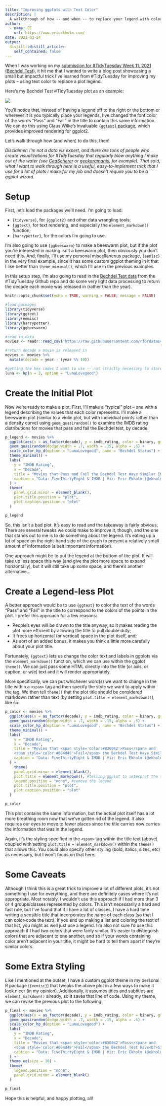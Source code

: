 ---
title: "Improving ggplots with Text Color"
description: |
  A walkthrough of how -- and when -- to replace your legend with colored text
author:
  - name: EE
    url: https://www.ericekholm.com/
date: 2021-03-24
output:
  distill::distill_article:
    self_contained: false
---

When I was working on my [submission for #TidyTuesday Week 11, 2021 (Bechdel Test)](https://github.com/ekholme/TidyTuesday), it hit me that I wanted to write a blog post showcasing a small but impactful trick I've learned from #TidyTuesday for improving my plots -- using text color to replace a plot legend.

Here's my Bechdel Test #TidyTuesday plot as an example:

![](https://github.com/ekholme/TidyTuesday/blob/master/2021%20-%2011%20-%20bechdel%20test/bechdel.png?raw=true)

You'll notice that, instead of having a legend off to the right or the bottom or wherever it is you typically place your legends,  I've changed the font color of the words "Pass" and "Fail" in the title to contain this same information. We can do this using Claus Wilke's invaluable [`{ggtext}` package](https://github.com/wilkelab/ggtext), which provides improved rendering for ggplot2.

Let's walk through how (and when) to do this, then!

*Disclaimer: I'm not a data viz expert, and there are tons of people who create visualizations for #TidyTuesday that regularly blow anything I make out of the water (see [CedScherer](https://twitter.com/CedScherer) or [geokaramanis](https://twitter.com/geokaramanis), for example). That said, what I want to walk through here is a useful, easy-to-implement trick that I use for a lot of plots I make for my job and doesn't require you to be a ggplot wizard.*

# Setup

First, let's load the packages we'll need. I'm going to load:

- `{tidyverse}`, for `{ggplot2}` and other data wrangling tools;
- `{ggtext}`, for text rendering, and especially the `element_markdown()` function;
- `{harrypotter}`, for the colors I'm going to use.

I'm also going to use `{ggbeeswarm}` to make a beeswarm plot, but if the plot you're interested in making isn't a beeswarm plot, then obviously you don't need this. And, finally, I'll use my personal miscellaneous package, `{eemisc}` in the very final example, since it has some custom ggplot theming in it that I like better than `theme_minimal()`, which I'll use in the previous examples.

In this setup step, I'm also going to read in the [Bechdel Test data](https://github.com/rfordatascience/tidytuesday/blob/master/data/2021/2021-03-09/readme.md) from the #TidyTuesday Github repo and do some very light data processing to return the decade each movie was released in (rather than the year).


```{r setup, echo = TRUE, results = "hide", warning = FALSE, message = FALSE}
knitr::opts_chunk$set(echo = TRUE, warning = FALSE, message = FALSE)

#load packages
library(tidyverse)
library(ggtext)
library(eemisc)
library(harrypotter)
library(ggbeeswarm)

#read in data
movies <- readr::read_csv('https://raw.githubusercontent.com/rfordatascience/tidytuesday/master/data/2021/2021-03-09/movies.csv')

#return decade a movie is released in
movies <- movies %>%
  mutate(decade = year - (year %% 10))

#getting the hex codes I want to use -- not strictly necessary to store these; I could just look them up
luna <- hp(n = 2, option = "LunaLovegood")


```


# Create the Initial Plot

Now we're ready to make a plot. First, I'll make a "typical" plot -- one with a legend describing the values that each color represents. I'll make a beeswarm plot (similar to a violin plot, but with individual points rather than a density curve) using `geom_quasirandom()` to examine the IMDB rating distributions for movies that pass and fail the Bechdel test, by decade.

```{r}
p_legend <- movies %>%
  ggplot(aes(x = as_factor(decade), y = imdb_rating, color = binary, group = as_factor(binary))) +
  geom_quasirandom(dodge.width = .7, width = .15, alpha = .6) +
  scale_color_hp_d(option = "LunaLovegood", name = "Bechdel Status") +
  theme_minimal() +
  labs(
    y = "IMDB Rating",
    x = "Decade",
    title = "Movies that Pass and Fail the Bechdel Test Have Similar IMDB Rating\nDistributions",
    caption = "Data: FiveThirtyEight & IMDB | Viz: Eric Ekholm (@ekholm_e)"
  ) +
  theme(
    panel.grid.minor = element_blank(),
    plot.title.position = "plot",
    plot.caption.position = "plot"
  )

p_legend
```


So, this isn't a bad plot. It's easy to read and the takeaway is fairly obvious. There are several tweaks we could make to improve it, though, and the one that stands out to me is to do something about the legend. It's eating up a lot of space on the right-hand side of the graph to present a relatively small amount of information (albeit important information).

One approach might be to put the legend at the bottom of the plot. It will take up less space this way (and give the plot more space to expand horizontally), but it will still take up *some* space, and there's another alternative...

# Create a Legend-less Plot

A better approach would be to use `{ggtext}` to color the text of the words "Pass" and "Fail" in the title to correspond to the colors of the points in the plot. I prefer this approach for a few reasons:

- People's eyes will be drawn to the title anyway, so it makes reading the plot more efficient by allowing the title to pull double duty;
- It frees up horizontal (or vertical) space in the plot itself, and;
- As sort of an added bonus, it makes you think a little more carefully about your plot title.

Fortunately, `{ggtext}` lets us change the color text and labels in ggplots via the `element_markdown()` function, which we can use within the ggplot `theme()`. We can just pass some HTML directly into the title (or axis, or caption, or w/e) text and it will render appropriately.

More specifically, we can put whichever word(s) we want to change in the title within a `<span>` tag and then specify the style we want to apply within the tag. We then tell `theme()` that the plot title should be considered markdown rather than text (by setting `plot.title = element_markdown()`), like so:

```{r}
p_color <- movies %>%
  ggplot(aes(x = as_factor(decade), y = imdb_rating, color = binary, group = as_factor(binary))) +
  geom_quasirandom(dodge.width = .7, width = .15, alpha = .6) +
  scale_color_hp_d(option = "LunaLovegood", name = "Bechdel Status") +
  theme_minimal() +
  labs(
    y = "IMDB Rating",
    x = "Decade",
    title = "Movies that <span style='color:#830042'>Pass</span> and
    <span style='color:#084d49'>Fail</span> the Bechdel Test Have Similar IMDB Rating<br>Distributions",
    caption = "Data: FiveThirtyEight & IMDB | Viz: Eric Ekholm (@ekholm_e)"
  ) +
    theme(
    panel.grid.minor = element_blank(),
    plot.title = element_markdown(), #telling ggplot to interpret the title as markdown
    legend.position = "none", #remove the legend
    plot.title.position = "plot",
    plot.caption.position = "plot"
  )

p_color
```


This plot contains the same information, but the actual plot itself has a lot more breathing room now that we've gotten rid of the legend. It also requires our eyes to move to fewer places since the title carries now carries the information that was in the legend.

Again, it's the styling specified in the `<span>` tag within the title text (above) coupled with setting `plot.title = element_markdown()` within the `theme()` that allows this. You could also specify other styling (bold, italics, sizes, etc) as necessary, but I won't focus on that here.

# Some Caveats

Although I think this is a great trick to improve a lot of different plots, it's not something I use for everything, and there are definitely cases where it's not appropriate. Most notably, I wouldn't use this approach if I had more than 3 or 4 groups/classes represented by colors. This isn't necessarily a hard and fast rule, but I've found that if I have a lot of classes, I have a hard time writing a sensible title that incorporates the name of each class (so that I can color-code the text). If you end up making a list and coloring the text of that list, you might as well just use a legend. I'm also not sure I'd use this approach if I had two colors that were fairly similar. It's easier to distinguish colors that are adjacent to one another, and so if your words containing color aren't adjacent in your title, it might be hard to tell them apart if they're similar colors.

# Some Extra Styling

Like I mentioned at the outset, I have a custom ggplot theme in my personal R package (`{eemisc}`) that tweaks the above plot in a few ways to make it look nicer (in my opinion). Additionally, it assumes titles and subtitles are `element_markdown()` already, so it saves that line of code. Using my theme, we can revise the previous plot to the following:

```{r, preview = TRUE}
p_final <- movies %>%
  ggplot(aes(x = as_factor(decade), y = imdb_rating, color = binary, group = as_factor(binary))) +
  geom_quasirandom(dodge.width = .7, width = .15, alpha = .6) +
  scale_color_hp_d(option = "LunaLovegood") +
  labs(
    y = "IMDB Rating",
    x = "Decade",
    title = "Movies that <span style='color:#830042'>Pass</span> and
    <span style='color:#084d49'>Fail</span> the Bechdel Test Have<br>Similar IMDB Rating Distributions",
    caption = "Data: FiveThirtyEight & IMDB | Viz: Eric Ekholm (@ekholm_e)"
  ) +
  theme_ee(size = 10) +
  theme(
    legend.position = "none",
    panel.grid.minor = element_blank()
  )

p_final
```


Hope this is helpful, and happy plotting, all!


